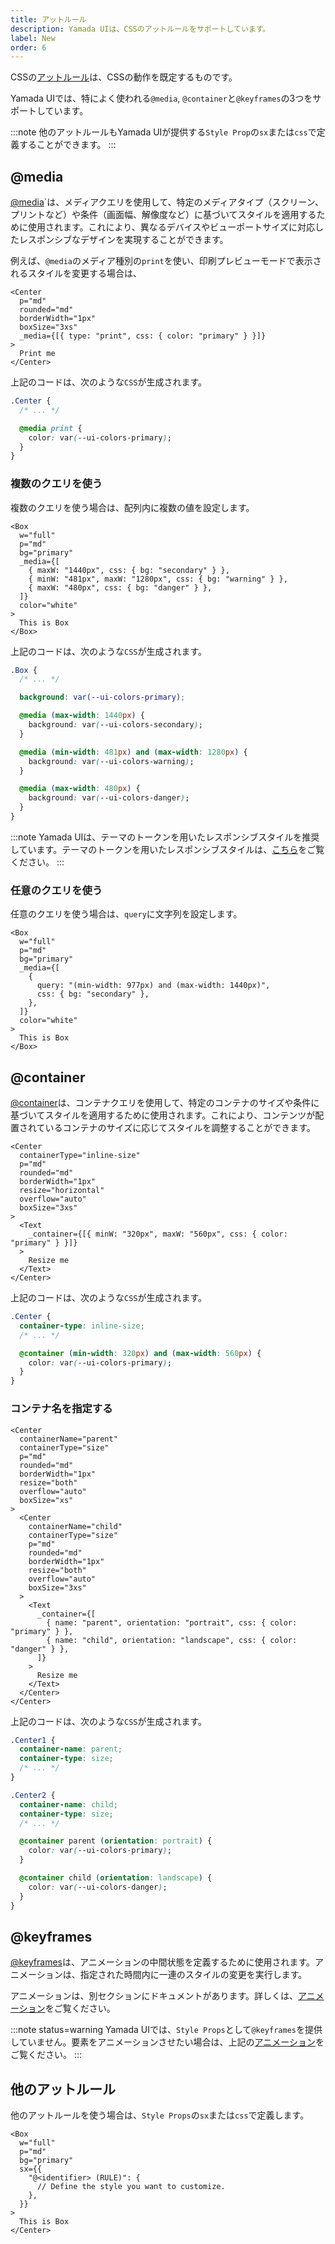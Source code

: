 ```yaml
---
title: アットルール
description: Yamada UIは、CSSのアットルールをサポートしています。
label: New
order: 6
---
```


CSSの[アットルール](https://developer.mozilla.org/ja/docs/Web/CSS/At-rule)は、CSSの動作を既定するものです。

Yamada UIでは、特によく使われる`@media`, `@container`と`@keyframes`の3つをサポートしています。

:::note
他のアットルールもYamada UIが提供する`Style Prop`の`sx`または`css`で定義することができます。
:::

## @media

[@media](https://developer.mozilla.org/ja/docs/Web/CSS/@media)`は、メディアクエリを使用して、特定のメディアタイプ（スクリーン、プリントなど）や条件（画面幅、解像度など）に基づいてスタイルを適用するために使用されます。これにより、異なるデバイスやビューポートサイズに対応したレスポンシブなデザインを実現することができます。

例えば、`@media`のメディア種別の`print`を使い、印刷プレビューモードで表示されるスタイルを変更する場合は、

```tsx
<Center
  p="md"
  rounded="md"
  borderWidth="1px"
  boxSize="3xs"
  _media={[{ type: "print", css: { color: "primary" } }]}
>
  Print me
</Center>
```

上記のコードは、次のような`CSS`が生成されます。

```css
.Center {
  /* ... */

  @media print {
    color: var(--ui-colors-primary);
  }
}
```

### 複数のクエリを使う

複数のクエリを使う場合は、配列内に複数の値を設定します。

```tsx
<Box
  w="full"
  p="md"
  bg="primary"
  _media={[
    { maxW: "1440px", css: { bg: "secondary" } },
    { minW: "481px", maxW: "1280px", css: { bg: "warning" } },
    { maxW: "480px", css: { bg: "danger" } },
  ]}
  color="white"
>
  This is Box
</Box>
```

上記のコードは、次のような`CSS`が生成されます。

```css
.Box {
  /* ... */

  background: var(--ui-colors-primary);

  @media (max-width: 1440px) {
    background: var(--ui-colors-secondary);
  }

  @media (min-width: 481px) and (max-width: 1280px) {
    background: var(--ui-colors-warning);
  }

  @media (max-width: 480px) {
    background: var(--ui-colors-danger);
  }
}
```

:::note
Yamada UIは、テーマのトークンを用いたレスポンシブスタイルを推奨しています。テーマのトークンを用いたレスポンシブスタイルは、[こちら](/styled-system/responsive-styles)をご覧ください。
:::

### 任意のクエリを使う

任意のクエリを使う場合は、`query`に文字列を設定します。

```tsx
<Box
  w="full"
  p="md"
  bg="primary"
  _media={[
    {
      query: "(min-width: 977px) and (max-width: 1440px)",
      css: { bg: "secondary" },
    },
  ]}
  color="white"
>
  This is Box
</Box>
```

## @container

[@container](https://developer.mozilla.org/ja/docs/Web/CSS/@container)は、コンテナクエリを使用して、特定のコンテナのサイズや条件に基づいてスタイルを適用するために使用されます。これにより、コンテンツが配置されているコンテナのサイズに応じてスタイルを調整することができます。

```tsx
<Center
  containerType="inline-size"
  p="md"
  rounded="md"
  borderWidth="1px"
  resize="horizontal"
  overflow="auto"
  boxSize="3xs"
>
  <Text
    _container={[{ minW: "320px", maxW: "560px", css: { color: "primary" } }]}
  >
    Resize me
  </Text>
</Center>
```

上記のコードは、次のような`CSS`が生成されます。

```css
.Center {
  container-type: inline-size;
  /* ... */

  @container (min-width: 320px) and (max-width: 560px) {
    color: var(--ui-colors-primary);
  }
}
```

### コンテナ名を指定する

```tsx
<Center
  containerName="parent"
  containerType="size"
  p="md"
  rounded="md"
  borderWidth="1px"
  resize="both"
  overflow="auto"
  boxSize="xs"
>
  <Center
    containerName="child"
    containerType="size"
    p="md"
    rounded="md"
    borderWidth="1px"
    resize="both"
    overflow="auto"
    boxSize="3xs"
  >
    <Text
      _container={[
        { name: "parent", orientation: "portrait", css: { color: "primary" } },
        { name: "child", orientation: "landscape", css: { color: "danger" } },
      ]}
    >
      Resize me
    </Text>
  </Center>
</Center>
```

上記のコードは、次のような`CSS`が生成されます。

```css
.Center1 {
  container-name: parent;
  container-type: size;
  /* ... */
}

.Center2 {
  container-name: child;
  container-type: size;
  /* ... */

  @container parent (orientation: portrait) {
    color: var(--ui-colors-primary);
  }

  @container child (orientation: landscape) {
    color: var(--ui-colors-danger);
  }
}
```

## @keyframes

[@keyframes](https://developer.mozilla.org/en-US/docs/Web/CSS/@keyframes)は、アニメーションの中間状態を定義するために使用されます。アニメーションは、指定された時間内に一連のスタイルの変更を実行します。

アニメーションは、別セクションにドキュメントがあります。詳しくは、[アニメーション](/styled-system/animation)をご覧ください。

:::note status=warning
Yamada UIでは、`Style Props`として`@keyframes`を提供していません。要素をアニメーションさせたい場合は、上記の[アニメーション](/styled-system/animation)をご覧ください。
:::

## 他のアットルール

他のアットルールを使う場合は、`Style Props`の`sx`または`css`で定義します。

```tsx
<Box
  w="full"
  p="md"
  bg="primary"
  sx={{
    "@<identifier> (RULE)": {
      // Define the style you want to customize.
    },
  }}
>
  This is Box
</Center>
```
